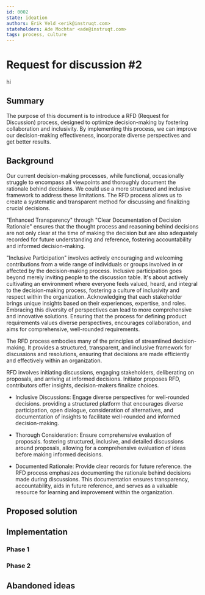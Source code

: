 ```yaml
---
id: 0002
state: ideation
authors: Erik Veld <erik@instruqt.com>
stateholders: Ade Mochtar <ade@instruqt.com>
tags: process, culture
---
```

# Request for discussion #2

<Link href="test">hi</Link>

## Summary
The purpose of this document is to introduce a RFD (Request for Discussion) process, designed to optimize decision-making by fostering collaboration and inclusivity. By implementing this process, we can improve our decision-making effectiveness, incorporate diverse perspectives and get better results.

## Background
Our current decision-making processes, while functional, occasionally struggle to encompass all viewpoints and thoroughly document the rationale behind decisions. We could use a more structured and inclusive framework to address these limitations. The RFD process allows us to create a systematic and transparent method for discussing and finalizing crucial decisions.

"Enhanced Transparency" through "Clear Documentation of Decision Rationale" ensures that the thought process and reasoning behind decisions are not only clear at the time of making the decision but are also adequately recorded for future understanding and reference, fostering accountability and informed decision-making.

"Inclusive Participation" involves actively encouraging and welcoming contributions from a wide range of individuals or groups involved in or affected by the decision-making process. 
Inclusive participation goes beyond merely inviting people to the discussion table. It's about actively cultivating an environment where everyone feels valued, heard, and integral to the decision-making process, fostering a culture of inclusivity and respect within the organization.
Acknowledging that each stakeholder brings unique insights based on their experiences, expertise, and roles. Embracing this diversity of perspectives can lead to more comprehensive and innovative solutions.
Ensuring that the process for defining product requirements values diverse perspectives, encourages collaboration, and aims for comprehensive, well-rounded requirements.

The RFD process embodies many of the principles of streamlined decision-making. It provides a structured, transparent, and inclusive framework for discussions and resolutions, ensuring that decisions are made efficiently and effectively within an organization.

RFD involves initiating discussions, engaging stakeholders, deliberating on proposals, and arriving at informed decisions.
Initiator proposes RFD, contributors offer insights, decision-makers finalize choices.

- Inclusive Discussions: Engage diverse perspectives for well-rounded decisions.
providing a structured platform that encourages diverse participation, open dialogue, consideration of alternatives, and documentation of insights to facilitate well-rounded and informed decision-making.

- Thorough Consideration: Ensure comprehensive evaluation of proposals.
fostering structured, inclusive, and detailed discussions around proposals, allowing for a comprehensive evaluation of ideas before making informed decisions.

- Documented Rationale: Provide clear records for future reference.
the RFD process emphasizes documenting the rationale behind decisions made during discussions. This documentation ensures transparency, accountability, aids in future reference, and serves as a valuable resource for learning and improvement within the organization.

## Proposed solution

## Implementation

### Phase 1

### Phase 2

## Abandoned ideas
